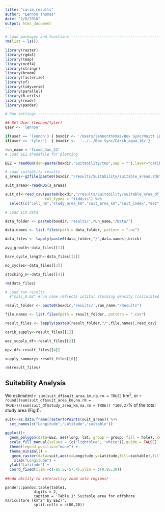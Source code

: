 ```yaml
---
title: "carib_results"
author: "Lennon Thomas"
date: "2/8/2018"
output: html_document
---
```




```r
# Load packages and functions-----------------------------------------------------------
rm(list = ls())

library(raster)
library(rgdal)
library(tmap)
library(ncdf4)
library(stringr)
library(broom)
library(fasterize)
library(sf)
library(tidyverse)
library(parallel)
library(R.utils)
library(readr)
library(pander)

# Run settings -------------------------------------------------------------

## Set User (lennon/tyler)
user <- 'lennon'

if(user == 'lennon') { boxdir <- '/Users/lennonthomas/Box Sync/Waitt Institute/Blue Halo 2016/Carib_aqua_16/'}
if(user == 'tyler')  { boxdir <-  '../../Box Sync/Carib_aqua_16/'}

run_name = 'fixed_Jan_22'  
# Load EEZ shapefile for plotting

EEZ = readOGR(dsn=paste(boxdir,"Suitability/tmp",sep = ""),layer="carib_eez_shape")

# Load suitablity results
s_areas<-gzfile(paste0(boxdir,"/results/Suitability/suitable_areas.rds"))

suit_areas<-readRDS(s_areas)

suit_df<-read_csv(paste0(boxdir,"/results/Suitability/suitable_area_df.csv"),
                  col_types = "iiddiic") %>%
  select(c("cell_no","study_area_km","suit_area_km","suit_index","eez","country"))

# Load sim data

data_folder <- paste0(boxdir,'results/',run_name,"/Data/")

data.names <- list.files(path = data_folder, pattern = ".nc")

data_files <- lapply(paste0(data_folder,"/",data.names),brick)

avg_growth<-data_files[[1]]

harv_cycle_length<-data_files[[2]]

no_cycles<-data_files[[3]]

stocking_n<-data_files[[4]]

rm(data_files)

# Load run results 
  #"calc_0.02" #run name reflects intital stocking density (calculated or fixed)and feed rates (as % body weight)

result_folder <- paste0(boxdir,'results/',run_name,"/Results")

file.names <- list.files(path = result_folder, pattern = ".csv")

result_files <- lapply(paste0(result_folder,"/",file.names),read_csv)

carib_supply<-result_files[[1]]

eez_supply_df<-result_files[[2]]

npv_df<-result_files[[4]]

supply_summary<-result_files[[6]]

rm(result_files)
```


## Suitability Analysis

We estimated `r sum(suit_df$suit_area_km,na.rm = TRUE)` km^2^, or `r round((sum(suit_df$suit_area_km,na.rm = TRUE))/(sum(suit_df$study_area_km,na.rm = TRUE)) *100,2)`% of the total study area (Fig.1).

```r

suit<-as.data.frame(rasterToPoints(suit_areas)) %>%
  set_names(c("Longitude","Latitude","suitable"))
 
ggplot()+ 
  geom_polygon(data=EEZ, aes(long, lat, group = group, fill = hole), colour = "black", size = 0.1) + 
  scale_fill_manual(values = (c("lightblue", "white")),guide = FALSE) + 
  theme(legend.position="none") +
  theme_minimal() +
   geom_raster(data=suit,aes(x=Longitude,y=Latitude,fill=suitable),fill="darkred") +
    xlab("Longitude") +
  ylab("Latitude") +
  coord_fixed(xlim =c(-85.5,-57.4),ylim = c(9.95,30))
  
##add ability to interactivy zoom into regions/
```


```table


pander::pandoc.table(table1,
             digits = 2,
             caption = 'Table 1: Suitable area for offshore mariculture (km^2^ by EEZ)',
             split.cells = c(80,20))
```